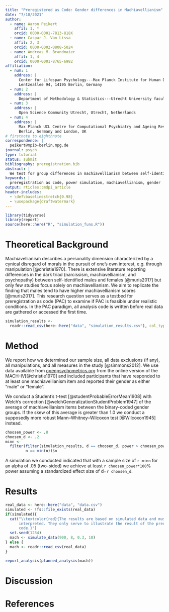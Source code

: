 ```yaml
---
title: "Preregistered as Code: Gender differences in Machiavellianism"
date: "7/10/2021"
author:
  - name: Aaron Peikert
    affil: 1, *
    orcid: 0000-0001-7813-818X
  - name: Caspar J. Van Lissa
    affil: 2, 3
    orcid: 0000-0002-0808-5024
  - name: Andreas M. Brandmaier
    affil: 1, 4
    orcid: 0000-0001-8765-6982
affiliation:
  - num: 1
    address: |
      Center for Lifespan Psychology---Max Planck Institute for Human Development
      Lentzeallee 94, 14195 Berlin, Germany
  - num: 2
    address: |
      Department of Methodology & Statistics---Utrecht University faculty of Social and Behavioral Sciences, Utrecht, Netherlands
  - num: 3
    address: |
      Open Science Community Utrecht, Utrecht, Netherlands
  - num: 4
    address: |
      Max Planck UCL Centre for Computational Psychiatry and Ageing Research
      Berlin, Germany and London, UK
# firstnote to eighthnote
correspondence: |
  peikert@mpib-berlin.mpg.de
journal: psych
type: tutorial
status: submit
bibliography: preregistration.bib
abstract: |
  We test for group differences in machiavellianism between self-identified males and females in the MACH-IV in a well powered preregistered study.
keywords: |
  preregistration as code, power simulation, machiavellianism, gender
output: rticles::mdpi_article
header-includes:
  - \def\baselinestretch{0.98}
  - \usepackage{draftwatermark}
---
```


\setlength{\bibsep}{0cm}
\titlespacing{\section}{.1cm}{.1cm}{.1cm}
\SetWatermarkText{PAC}

```r
library(tidyverse)
library(report)
source(here::here("R", "simulation_funs.R"))
```

<!--begin-theory-->
# Theoretical Background

Machiavellianism describes a personality dimension characterized by a cynical disregard of morals in the pursuit of one's own interest, e.g. through manipulation [@christie1970].
There is extensive literature reporting differences in the dark triad (narcissism, machiavellianism, and psychopathy) between self-identified males and females [@muris2017] but only few studies focus solely on machiavellianism.
We aim to replicate the finding that males tend to have higher machiavellianism scores [@muris2017].
<!--end-theory-->
This research question serves as a testbed for preregistration as code (PAC) to examine if PAC is feasible under realistic conditions.
In the PAC paradigm, all analysis code is written before real data are gathered or accessed the first time.

```r
simulation_results <-
  readr::read_csv(here::here("data", "simulation_results.csv"), col_types = "ddddddd")
```

<!--begin-method-->
# Method

We report how we determined our sample size, all data exclusions (if any), all manipulations, and all measures in the study [@simmons2012]. We use data available from [openpsychometrics.org](https://openpsychometrics.org/_rawdata/) from the online version of the MACH-IV[@christie1970] and included participants that have responded to at least one machiavellianism item and reported their gender as either "male" or "female".
<!--end-method-->

<!--begin-ttest-->
We conduct a Student's t-test [@studentProbableErrorMean1908] with Welch's correction [@welchGeneralizationStudentProblem1947] of the average of machiavellianism items between the binary-coded gender groups.
If the skew of this average is greater than 1.0 we conduct a supposedly more robust Mann--Whitney--Wilcoxon test [@Wilcoxon1945] instead.
<!--end-ttest-->
```r
choosen_power <- .8
choosen_d <- .2
minn <-
  filter(filter(simulation_results, d == choosen_d, power > choosen_power),
         n == min(n))$n
```
<!--begin-power-->
A simulation we conducted indicated that with a sample size of
`r minn` for an alpha of .05 (two-sided) we achieve at least `r choosen_power*100`% power assuming a standardized effect size of d=`r choosen_d`.
<!--end-power-->

<!--begin-results-->
# Results

```r
real_data <- here::here("data", "data.csv")
simulated <- !fs::file_exists(real_data)
if(simulated){
  cat("\\textcolor{red}{The results are based on simulated data and must not be
      interpreted. They only serve to illustrate the result of the preregistered
      code.}")
  set.seed(1234)
  mach <- simulate_data(900, 8, 0.3, 10)
} else {
  mach <- readr::read_csv(real_data)
}
```
<!--end-results-->

<!--begin-report-->
```r
report_analysis(planned_analysis(mach))
```
<!--end-report-->

# Discussion

\textcolor{red}{This document was created before we have gathered gathered data. The discussion will only be added to the final report.}

\newpage
# References
